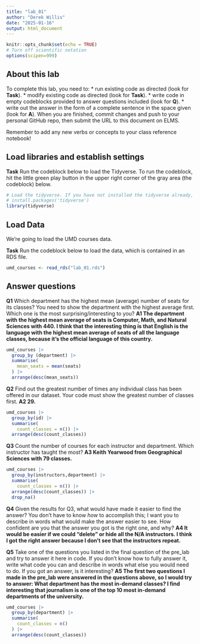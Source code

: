 ```yaml
---
title: "lab_01"
author: "Derek Willis"
date: "2025-01-16"
output: html_document
---
```


```r
knitr::opts_chunk$set(echo = TRUE)
# Turn off scientific notation
options(scipen=999)
```

## About this lab

To complete this lab, you need to: \* run existing code as directed (look for **Task**). \* modify existing code as directed (look for **Task**). \* write code in empty codeblocks provided to answer questions included (look for **Q**). \* write out the answer in the form of a complete sentence in the space given (look for **A**). When you are finished, commit changes and push to your personal GitHub repo, then submit the URL to this document on ELMS.

Remember to add any new verbs or concepts to your class reference notebook!

## Load libraries and establish settings

**Task** Run the codeblock below to load the Tidyverse. To run the codeblock, hit the little green play button in the upper right corner of the gray area (the codeblock) below.

```r
# Load the tidyverse. If you have not installed the tidyverse already, remove the # from the next line and run it first.  
# install.packages('tidyverse')
library(tidyverse)
```

## Load Data

We're going to load the UMD courses data.

**Task** Run the codeblock below to load the data, which is contained in an RDS file.

```r
umd_courses <- read_rds("lab_01.rds")
```

## Answer questions

**Q1** Which department has the highest mean (average) number of seats for its classes? You need to show the department with the highest average first. Which one is the most surprising/interesting to you? **A1 The department with the highest mean average of seats is Computer, Math, and Natural Sciences with 440. I think that the interesting thing is that English is the language with the highest mean average of seats of all the language classes, because it's the official language of this country.**

```r
umd_courses |>
  group_by (department) |>
  summarise(
    mean_seats = mean(seats)
  ) |>
  arrange(desc(mean_seats))
```

**Q2** Find out the greatest number of times any individual class has been offered in our dataset. Your code must show the greatest number of classes first. **A2 29.**

```r
umd_courses |>
  group_by(id) |> 
  summarise(
    count_classes = n()) |>
  arrange(desc(count_classes))
```

**Q3** Count the number of courses for each instructor and department. Which instructor has taught the most? **A3 Keith Yearwood from Geographical Sciences with 79 classes.**

```r
umd_courses |>
  group_by(instructors,department) |> 
  summarise(
    count_classes = n()) |>
  arrange(desc(count_classes)) |>
  drop_na()
```

**Q4** Given the results for Q3, what would have made it easier to find the answer? You don't have to know *how* to accomplish this; I want you to describe in words what would make the answer easier to see. How confident are you that the answer you got is the right one, and why? **A4 It would be easier if we could "delete" or hide all the N/A instructors. I think I got the right answer because I don't see that the instructors repeat.**

**Q5** Take one of the questions you listed in the final question of the pre_lab and try to answer it here in code. If you don't know how to fully answer it, write what code you can and describe in words what else you would need to do. If you got an answer, is it interesting? **A5 The first two questions I made in the pre_lab were answered in the questions above, so I would try to answer: What department has the most in-demand classes? I find interesting that journalism is one of the top 10 most in-demand departments of the university.**

```r
umd_courses |>
  group_by(department) |> 
  summarise(
    count_classes = n()
  ) |>
  arrange(desc(count_classes))
```
